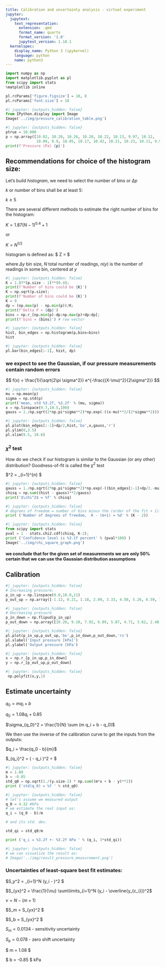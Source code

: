 ```yaml
---
title: Calibration and uncertainty analysis - virtual experiment
jupyter:
  jupytext:
    text_representation:
      extension: .qmd
      format_name: quarto
      format_version: '1.0'
      jupytext_version: 1.18.1
  kernelspec:
    display_name: Python 3 (ipykernel)
    language: python
    name: python3
---
```


      


```python
import numpy as np
import matplotlib.pyplot as pl
from scipy import stats
%matplotlib inline

pl.rcParams['figure.figsize'] = 10, 8 
pl.rcParams['font.size'] = 18
```

```python
#| jupyter: {outputs_hidden: false}
from IPython.display import Image
Image('../img/pressure_calibration_table.png')
```

```python
#| jupyter: {outputs_hidden: false}
ptrue = 10.000
p = np.array([10.02, 10.20, 10.26, 10.20, 10.22, 10.13, 9.97, 10.12, 
              10.09, 9.9, 10.05, 10.17, 10.42, 10.21, 10.23, 10.11, 9.98, 10.10, 10.04, 9.81])
print(f'Pressure (Pa) {p}')
```

## Recommendations for choice of the histogram size:


Let's build *histogram*, we need to select the number of bins or $\Delta p$


$k$ or number of bins shall be at least 5:

$k \geq 5$

There are several different methods to estimate the right number of bins for the histogram:
    
$K = 1.87(N-1)^{0.4} + 1$
    
or 


$K = N^{1/2}$


histogram is defined as: 
    $ Z = \frac{n(y)}{N \Delta y}$ 
    
where $\Delta y$ bin size, $N$ total number of readings, $n(y)$ is the number of readings in some bin, centered at $y$
    

```python
#| jupyter: {outputs_hidden: false}
K = 1.87*(p.size - 1)**(0.4); 
print(f'Number of bins could be {K}')
K = np.sqrt(p.size);
print(f'Number of bins could be {K}')
K = 9 
dp = (np.max(p) - np.min(p))/K; 
print(f'Delta P = {dp}')
bins = np.r_[np.min(p)-dp:np.max(p)+dp:dp]; 
print(f'bins = {bins}') # row vector 
```


    

```python
#| jupyter: {outputs_hidden: false}
hist, bin_edges = np.histogram(p,bins=bins)
hist
```

```python
#| jupyter: {outputs_hidden: false}
pl.bar(bin_edges[:-1], hist, dp)
```

### we expect to see the Gaussian, if our pressure measurements contain random errors

$$ f(x) = \frac{1}{\sqrt{2\pi \sigma^2}} e^{-\frac{(X-\mu)^2}{2\sigma^2}} $$


```python
#| jupyter: {outputs_hidden: false}
mu = np.mean(p)
sigma = np.std(p)
print('mean, std %3.2f, %3.2f' % (mu, sigma))
x = np.linspace(9.7,10.5,100)
gauss = 1./np.sqrt(2*np.pi*sigma**2)*np.exp(-((x-mu)**2/(2*sigma**2)))
```

```python
#| jupyter: {outputs_hidden: false}
pl.plot(bin_edges[:-1]+dp/2,hist,'bo',x,gauss,'r')
pl.ylim(0,3.5)
pl.xlim(9.5, 10.6)
```

### $\chi^2$ test 

How do we check if our histogram is similar to the Gaussian (or any other) distribution? Goodness-of-fit is called the $\chi^2$ test

$\chi^2 = \sum\limits_{i=1}^{n} \frac{(measured_i - expected_i)^2}{expected_i} $

```python
#| jupyter: {outputs_hidden: false}
gauss = 1./np.sqrt(2*np.pi*sigma**2)*np.exp(-((bin_edges[:-1]+dp/2.-mu)**2/(2*sigma**2)))
chisq = np.sum((hist - gauss)**2/gauss)
print('$\chi^2$ = %f' % chisq)
```

```python
#| jupyter: {outputs_hidden: false}
# degrees of freedom = number of bins minus the (order of the fit + 1):
print ('Number of degrees of freedom,  K - (m+1) = %d' % (K - 2))
```

```python
#| jupyter: {outputs_hidden: false}
from scipy import stats
pval = 1 - stats.chi2.cdf(chisq, K-2); 
print ('Confidence level is %3.1f percent' % (pval*100) )
Image('../img/chi_square_graph.png')
```

#### we conclude that for the given set of measurements we are only 50% certain that we can use the Gaussian distribution assumptions

## Calibration

```python
#| jupyter: {outputs_hidden: false}
# Increasing pressure:
p_in_up = np.linspace(0.0,10.0,11)
p_out_up = np.array([-1.12, 0.21, 1.18, 2.09, 3.33, 4.50, 5.26, 6.59, 7.73, 8.68, 9.8])
```

```python
#| jupyter: {outputs_hidden: false}
# Decreasing pressure
p_in_down = np.flipud(p_in_up)
p_out_down = np.array([10.20, 9.10, 7.92, 6.89, 5.87, 4.71, 3.62, 2.48, 1.65, 0.42, -0.69])
```

```python
#| jupyter: {outputs_hidden: false}
pl.plot(p_in_up,p_out_up,'bo',p_in_down,p_out_down,'rs')
pl.xlabel('Input pressure [kPa]')
pl.ylabel('Output pressure [kPa')
```

```python
#| jupyter: {outputs_hidden: false}
x = np.r_[p_in_up,p_in_down]
y = np.r_[p_out_up,p_out_down]
```

```python
#| jupyter: {outputs_hidden: false}
 np.polyfit(x,y,1)
```

## Estimate uncertainty
$q_0 = m q_i + b$

$q_0 = 1.08 q_i + 0.85$ 

$\sigma_{q_0}^2 = \frac{1}{N} \sum (m q_i + b - q_0)$  

We then use the inverse of the calibration curve to get the inputs from the outputs:

$q_i = \frac{q_0 - b}{m}$


$\sigma_{q_i}^2 = \frac{1}{N} \sum \left( \frac{q_0 - b}{m} - q_i \right)^2 = \frac{\sigma_{q_0}^2}{m^2} $




```python
#| jupyter: {outputs_hidden: false}
m = 1.08
b = -0.85
std_q0 = np.sqrt(1./(y.size-1) * np.sum((m*x + b - y)**2))
print ('std(q_0) = %f ' % std_q0)
```

```python
#| jupyter: {outputs_hidden: false}
# let's assume we measured output
q_0 = 4.32 #kPa
# we estimate the real input as:
q_i = (q_0 - b)/m

# and its std. dev.

std_qi = std_q0/m

print ('q_i = %3.2f +- %3.2f kPa ' % (q_i, 3*std_qi))
```

```python
#| jupyter: {outputs_hidden: false}
# we can visualize the result as:
# Image('../img/result_pressure_measurement.png')
```

### Uncertainties of least-square best fit estimates:

$S_y^2 = \frac{1}{N-1} \sum\limits_{i=1}^N (y_i - \overline{y})^2 $

$S_{yx}^2 = \frac{1}{\nu} \sum\limits_{i=1}^N (y_i - \overline{y_{c_i}})^2$ 

$\nu = N - (m+1)$

$S_m = S_{yx}^2 \frac{N}{N\sum\limits_{i=1}^N x_i^2 - \left( \sum\limits_{i=1}^N x_i \right)^2} $


$S_b = S_{yx}^2 \frac{N\sum\limits_{i=1}^N x_i^2}{N \left[N\sum\limits_{i=1}^N x_i^2 - \left( \sum\limits_{i=1}^N x_i \right)^2 \right]} $

$S_m = 0.0134$ - sensitivity uncertainty

$S_b = 0.078$ - zero shift uncertainty

$ m = 1.08 \pm 0.04$ 

$ b = -0.85 \pm 0.24 $ kPa
